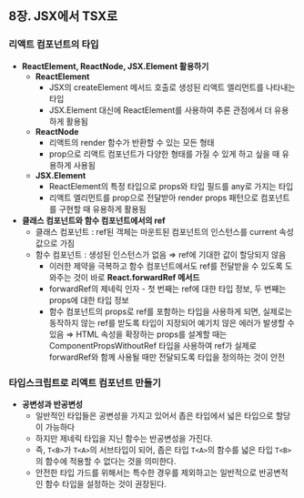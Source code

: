 ## 8장. JSX에서 TSX로

### 리액트 컴포넌트의 타입

- **ReactElement, ReactNode, JSX.Element 활용하기**
  - **ReactElement**
    - JSX의 createElement 메서드 호출로 생성된 리액트 엘리먼트를 나타내는 타입
    - JSX.Element 대신에 ReactElement를 사용하여 추론 관점에서 더 유용하게 활용됨
  - **ReactNode**
    - 리액트의 render 함수가 반환할 수 있는 모든 형태
    - prop으로 리액트 컴포넌트가 다양한 형태를 가질 수 있게 하고 싶을 때 유용하게 사용됨
  - **JSX.Element**
    - ReactElement의 특정 타입으로 props와 타입 필드를 any로 가지는 타입
    - 리액트 엘리먼트를 prop으로 전달받아 render props 패턴으로 컴포넌트를 구현할 때 유용하게 활용됨
- **클래스 컴포넌트와 함수 컴포넌트에서의 ref**
  - 클래스 컴포넌트 : ref된 객체는 마운트된 컴포넌트의 인스턴스를 current 속성 값으로 가짐
  - 함수 컴포넌트 : 생성된 인스턴스가 없음 ⇒ ref에 기대한 값이 할당되지 않음
    - 이러한 제약을 극복하고 함수 컴포넌트에서도 ref를 전달받을 수 있도록 도와주는 것이 바로 **React.forwardRef 메서드**
    - forwardRef의 제네릭 인자 - 첫 번째는 ref에 대한 타입 정보, 두 번째는 props에 대한 타입 정보
    - 함수 컴포넌트의 props로 ref를 포함하는 타입을 사용하게 되면, 실제로는 동작하지 않는 ref를 받도록 타입이 지정되어 예기치 않은 에러가 발생할 수 있음
      ⇒ HTML 속성을 확장하는 props를 설계할 때는 ComponentPropsWithoutRef 타입을 사용하여 ref가 실제로 forwardRef와 함께 사용될 때만 전달되도록 타입을 정의하는 것이 안전

### 타입스크립트로 리액트 컴포넌트 만들기

- **공변성과 반공변성**
  - 일반적인 타입들은 공변성을 가지고 있어서 좁은 타입에서 넓은 타입으로 할당이 가능하다
  - 하지만 제네릭 타입을 지닌 함수는 반공변성을 가진다.
  - 즉, `T<B>`가 `T<A>`의 서브타입이 되어, 좁은 타입 `T<A>`의 함수를 넓은 타입 `T<B>`의 함수에 적용할 수 없다는 것을 의미한다.
  - 안전한 타입 가드를 위해서는 특수한 경우를 제외하고는 일반적으로 반공변적인 함수 타입을 설정하는 것이 권장된다.
